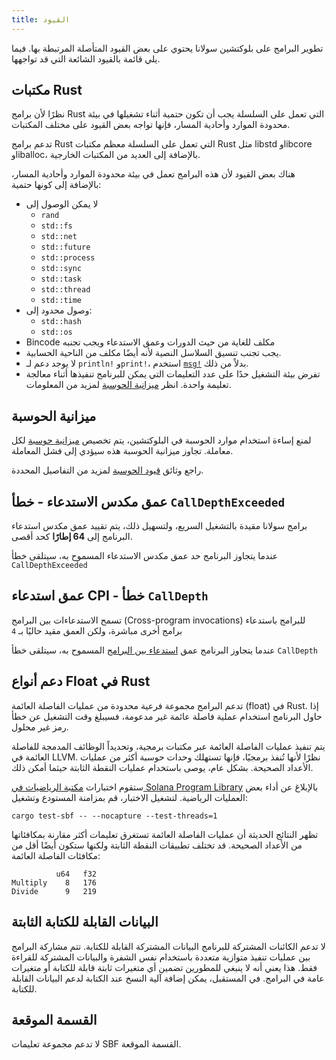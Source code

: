 ```yaml
---
title: القيود
---
```


تطوير البرامج على بلوكتشين سولانا يحتوي على بعض القيود المتأصلة المرتبطة بها.
فيما يلي قائمة بالقيود الشائعة التي قد تواجهها.

## مكتبات Rust

نظرًا لأن برامج Rust التي تعمل على السلسلة يجب أن تكون حتمية أثناء تشغيلها في
بيئة محدودة الموارد وأحادية المسار، فإنها تواجه بعض القيود على مختلف المكتبات.

تدعم برامج Rust التي تعمل على السلسلة معظم مكتبات Rust مثل libstd وlibcore
وliballoc، بالإضافة إلى العديد من المكتبات الخارجية.

هناك بعض القيود لأن هذه البرامج تعمل في بيئة محدودة الموارد وأحادية المسار،
بالإضافة إلى كونها حتمية:

- لا يمكن الوصول إلى
  - `rand`
  - `std::fs`
  - `std::net`
  - `std::future`
  - `std::process`
  - `std::sync`
  - `std::task`
  - `std::thread`
  - `std::time`
- وصول محدود إلى:
  - `std::hash`
  - `std::os`
- Bincode مكلف للغاية من حيث الدورات وعمق الاستدعاء ويجب تجنبه
- يجب تجنب تنسيق السلاسل النصية لأنه أيضًا مكلف من الناحية الحسابية.
- لا يوجد دعم لـ `println!` و`print!`، استخدم
  [`msg!`](https://github.com/solana-labs/solana/blob/d9b0fc0e3eec67dfe4a97d9298b15969b2804fab/sdk/program/src/log.rs#L33)
  بدلاً من ذلك.
- تفرض بيئة التشغيل حدًا على عدد التعليمات التي يمكن للبرنامج تنفيذها أثناء
  معالجة تعليمة واحدة. انظر [ميزانية الحوسبة](/docs/core/fees#compute-budget)
  لمزيد من المعلومات.

## ميزانية الحوسبة

لمنع إساءة استخدام موارد الحوسبة في البلوكتشين، يتم تخصيص
[ميزانية حوسبة](/docs/references/terminology#compute-budget) لكل معاملة. تجاوز
ميزانية الحوسبة هذه سيؤدي إلى فشل المعاملة.

راجع وثائق [قيود الحوسبة](/docs/core/fees#compute-budget) لمزيد من التفاصيل
المحددة.

## عمق مكدس الاستدعاء - خطأ `CallDepthExceeded`

برامج سولانا مقيدة بالتشغيل السريع، ولتسهيل ذلك، يتم تقييد عمق مكدس استدعاء
البرنامج إلى **64 إطارًا** كحد أقصى.

عندما يتجاوز البرنامج حد عمق مكدس الاستدعاء المسموح به، سيتلقى خطأ
`CallDepthExceeded`

## عمق استدعاء CPI - خطأ `CallDepth`

تسمح الاستدعاءات بين البرامج (Cross-program invocations) للبرامج باستدعاء برامج
أخرى مباشرة، ولكن العمق مقيد حاليًا بـ `4`

عندما يتجاوز البرنامج عمق [استدعاء بين البرامج](/docs/core/cpi) المسموح به،
سيتلقى خطأ `CallDepth`

## دعم أنواع Float في Rust

تدعم البرامج مجموعة فرعية محدودة من عمليات الفاصلة العائمة (float) في Rust. إذا
حاول البرنامج استخدام عملية فاصلة عائمة غير مدعومة، فسيبلغ وقت التشغيل عن خطأ
رمز غير محلول.

يتم تنفيذ عمليات الفاصلة العائمة عبر مكتبات برمجية، وتحديداً الوظائف المدمجة
للفاصلة العائمة في LLVM. نظرًا لأنها تُنفذ برمجيًا، فإنها تستهلك وحدات حوسبة
أكثر من عمليات الأعداد الصحيحة. بشكل عام، يوصى باستخدام عمليات النقطة الثابتة
حيثما أمكن ذلك.

ستقوم اختبارات
[مكتبة الرياضيات في Solana Program Library](https://github.com/solana-labs/solana-program-library/tree/master/libraries/math)
بالإبلاغ عن أداء بعض العمليات الرياضية. لتشغيل الاختبار، قم بمزامنة المستودع
وتشغيل:

```shell
cargo test-sbf -- --nocapture --test-threads=1
```

تظهر النتائج الحديثة أن عمليات الفاصلة العائمة تستغرق تعليمات أكثر مقارنة
بمكافئاتها من الأعداد الصحيحة. قد تختلف تطبيقات النقطة الثابتة ولكنها ستكون
أيضًا أقل من مكافئات الفاصلة العائمة:

```text
          u64   f32
Multiply    8   176
Divide      9   219
```

## البيانات القابلة للكتابة الثابتة

لا تدعم الكائنات المشتركة للبرنامج البيانات المشتركة القابلة للكتابة. تتم مشاركة
البرامج بين عمليات تنفيذ متوازية متعددة باستخدام نفس الشفرة والبيانات المشتركة
للقراءة فقط. هذا يعني أنه لا ينبغي للمطورين تضمين أي متغيرات ثابتة قابلة للكتابة
أو متغيرات عامة في البرامج. في المستقبل، يمكن إضافة آلية النسخ عند الكتابة لدعم
البيانات القابلة للكتابة.

## القسمة الموقعة

لا تدعم مجموعة تعليمات SBF القسمة الموقعة.

